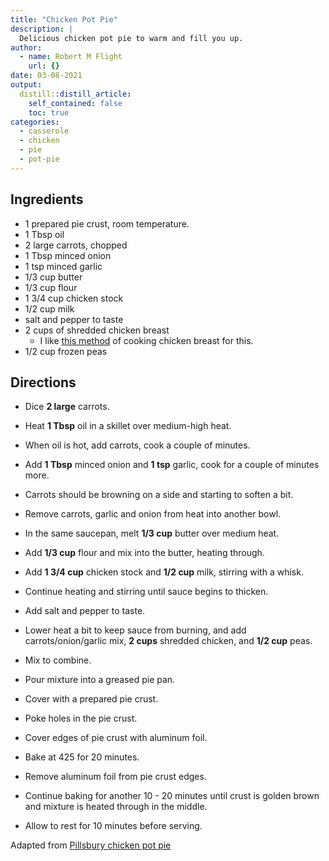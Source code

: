 ```yaml
---
title: "Chicken Pot Pie"
description: |
  Delicious chicken pot pie to warm and fill you up.
author:
  - name: Robert M Flight
    url: {}
date: 03-08-2021
output:
  distill::distill_article:
    self_contained: false
    toc: true
categories:
  - casserole
  - chicken
  - pie
  - pot-pie
---
```


## Ingredients

* 1 prepared pie crust, room temperature.
* 1 Tbsp oil
* 2 large carrots, chopped
* 1 Tbsp minced onion
* 1 tsp minced garlic
* 1/3 cup butter
* 1/3 cup flour
* 1 3/4 cup chicken stock
* 1/2 cup milk
* salt and pepper to taste
* 2 cups of shredded chicken breast
  * I like [this method](https://www.pressurecookrecipes.com/instant-pot-chicken-breast/) of cooking chicken breast for this.
* 1/2 cup frozen peas

## Directions

* Dice **2 large** carrots.
* Heat **1 Tbsp** oil in a skillet over medium-high heat.
* When oil is hot, add carrots, cook a couple of minutes.
* Add **1 Tbsp** minced onion and **1 tsp** garlic, cook for a couple of minutes more.
* Carrots should be browning on a side and starting to soften a bit.
* Remove carrots, garlic and onion from heat into another bowl.

* In the same saucepan, melt **1/3 cup** butter over medium heat.
* Add **1/3 cup** flour and mix into the butter, heating through.
* Add **1 3/4 cup** chicken stock and **1/2 cup** milk, stirring with a whisk.
* Continue heating and stirring until sauce begins to thicken.
* Add salt and pepper to taste.

* Lower heat a bit to keep sauce from burning, and add carrots/onion/garlic mix, **2 cups** shredded chicken, and **1/2 cup** peas. 
* Mix to combine.

* Pour mixture into a greased pie pan.
* Cover with a prepared pie crust.
* Poke holes in the pie crust.
* Cover edges of pie crust with aluminum foil.

* Bake at 425 for 20 minutes.
* Remove aluminum foil from pie crust edges.
* Continue baking for another 10 - 20 minutes until crust is golden brown and mixture is heated through in the middle.

* Allow to rest for 10 minutes before serving.

Adapted from [Pillsbury chicken pot pie](https://www.pillsbury.com/recipes/classic-chicken-pot-pie/1401d418-ac0b-4b50-ad09-c6f1243fb992)

